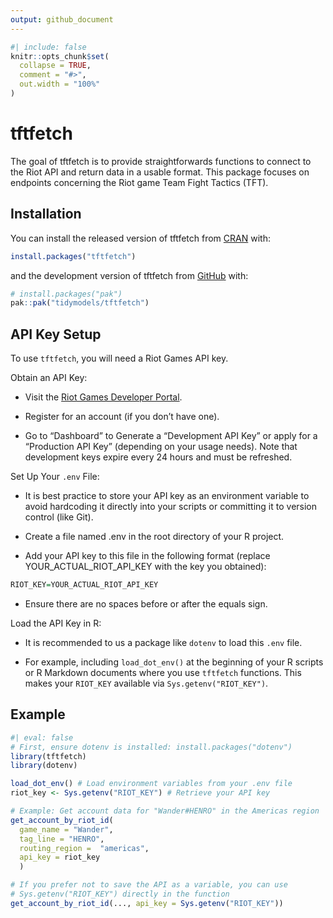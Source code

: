 ```yaml
---
output: github_document
---
```


<!-- README.md is generated from README.Rmd. Please edit this file -->

```r
#| include: false
knitr::opts_chunk$set(
  collapse = TRUE,
  comment = "#>",
  out.width = "100%"
)
```

# tftfetch

The goal of tftfetch is to provide straightforwards functions to connect to the 
Riot API and return data in a usable format. This package focuses on endpoints
concerning the Riot game Team Fight Tactics (TFT).

## Installation

You can install the released version of tftfetch from [CRAN](https://CRAN.R-project.org){target="_blank"} with:

``` r
install.packages("tftfetch")
```

and the development version of tftfetch from [GitHub](https://github.com/){target="_blank"} with:

``` r
# install.packages("pak")
pak::pak("tidymodels/tftfetch")
```

## API Key Setup
To use `tftfetch`, you will need a Riot Games API key.

Obtain an API Key:

- Visit the [Riot Games Developer Portal](https://developer.riotgames.com/){target="_blank"}.

- Register for an account (if you don't have one).

- Go to "Dashboard" to Generate a "Development API Key" or apply for a "Production API Key" (depending on your usage needs). Note that development keys expire every 24 hours and must be refreshed.

Set Up Your `.env` File:

- It is best practice to store your API key as an environment variable to avoid hardcoding it directly into your scripts or committing it to version control (like Git).

- Create a file named .env in the root directory of your R project.

- Add your API key to this file in the following format (replace YOUR_ACTUAL_RIOT_API_KEY with the key you obtained):

``` r
RIOT_KEY=YOUR_ACTUAL_RIOT_API_KEY
```

- Ensure there are no spaces before or after the equals sign.

Load the API Key in R:

- It is recommended to us a package like `dotenv` to load this `.env` file.

- For example, including `load_dot_env()` at the beginning of your R 
scripts or R Markdown documents where you use `tftfetch` functions. This makes 
your `RIOT_KEY` available via `Sys.getenv("RIOT_KEY")`.

## Example

```r
#| eval: false
# First, ensure dotenv is installed: install.packages("dotenv")
library(tftfetch)
library(dotenv)

load_dot_env() # Load environment variables from your .env file
riot_key <- Sys.getenv("RIOT_KEY") # Retrieve your API key

# Example: Get account data for "Wander#HENRO" in the Americas region
get_account_by_riot_id(
  game_name = "Wander", 
  tag_line = "HENRO", 
  routing_region =  "americas", 
  api_key = riot_key
  )

# If you prefer not to save the API as a variable, you can use 
# Sys.getenv("RIOT_KEY") directly in the function
get_account_by_riot_id(..., api_key = Sys.getenv("RIOT_KEY"))
```
